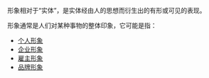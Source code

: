 形象相对于“实体”，是实体经由人的思想而衍生出的有形或可见的表现。

形象通常是人们对某种事物的整体印象，它可能是指：
* [[个人形象|个人形象]]
* [[企业形象|企业形象]]
* [[雇主形象|雇主形象]]
* [[品牌形象|品牌形象]]
{{disambig|Cat=二字消歧义}}